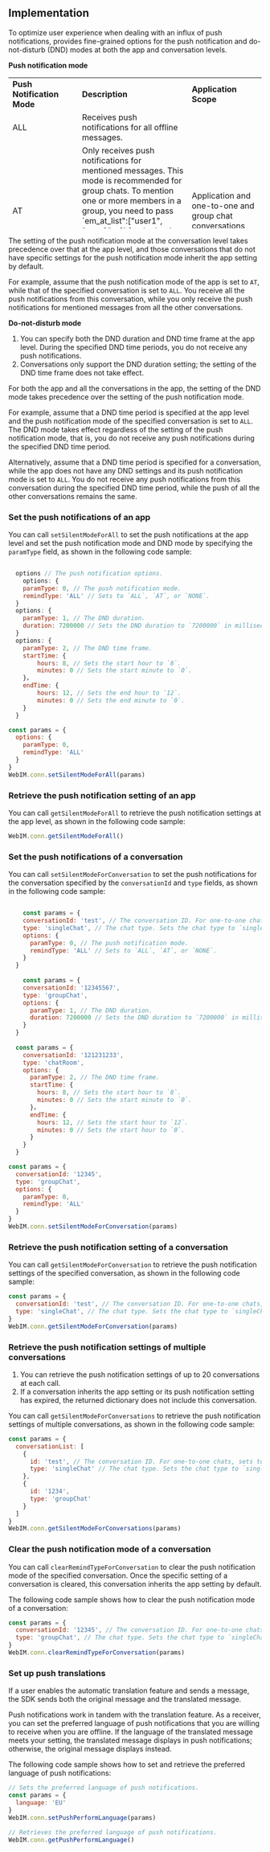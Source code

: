 <PlatformWrapper platform="web">

## Implementation

To optimize user experience when dealing with an influx of push notifications, <Vg k="COMPANY"/> <Vg k="CHAT"/> provides fine-grained options for the push notification and do-not-disturb (DND) modes at both the app and conversation levels.

**Push notification mode**

<table width="781" height="300">
  <tbody>
    <tr>
      <td width="192"><strong>Push Notification Mode</strong></td>
      <td width="379"><strong>Description </strong></td>
      <td width="188"><strong>Application Scope</strong></td>
    </tr>
    <tr>
      <td>ALL</td>
      <td>Receives push notifications for all offline messages.</td>
      <td rowspan="3">Application and one-to-one and group chat conversations</td>
    </tr>
    <tr>
      <td>AT</td>
      <td>Only receives push notifications for mentioned messages. This mode is recommended for group chats. To mention one or more members in a group, you need to pass `em_at_list":["user1", "user2" ...]` for the `ext` field; to mention all members in a group, pass "em_at_list":"all" for the `ext` field.</td>
    </tr>
    <tr>
      <td>NONE</td>
      <td>Do not receive push notifications for offline messages.</td>
    </tr>
  </tbody>
</table>

The setting of the push notification mode at the conversation level takes precedence over that at the app level, and those conversations that do not have specific settings for the push notification mode inherit the app setting by default.

For example, assume that the push notification mode of the app is set to `AT`, while that of the specified conversation is set to `ALL`. You receive all the push notifications from this conversation, while you only receive the push notifications for mentioned messages from all the other conversations.

**Do-not-disturb mode**

<div class="alert note"><ol><li>You can specify both the DND duration and DND time frame at the app level. During the specified DND time periods, you do not receive any push notifications.</li><li>Conversations only support the DND duration setting; the setting of the DND time frame does not take effect.</li></ol></div>

For both the app and all the conversations in the app, the setting of the DND mode takes precedence over the setting of the push notification mode.

For example, assume that a DND time period is specified at the app level and the push notification mode of the specified conversation is set to `ALL`. The DND mode takes effect regardless of the setting of the push notification mode, that is, you do not receive any push notifications during the specified DND time period.

Alternatively, assume that a DND time period is specified for a conversation, while the app does not have any DND settings and its push notification mode is set to `ALL`. You do not receive any push notifications from this conversation during the specified DND time period, while the push of all the other conversations remains the same.

### Set the push notifications of an app

You can call `setSilentModeForAll` to set the push notifications at the app level and set the push notification mode and DND mode by specifying the `paramType` field, as shown in the following code sample:

````javascript

  options // The push notification options.
	options: {
    paramType: 0, // The push notification mode.
    remindType: 'ALL' // Sets to `ALL`, `AT`, or `NONE`.
  }
  options: {
    paramType: 1, // The DND duration.
    duration: 7200000 // Sets the DND duration to `7200000` in milliseconds.
  }
  options: {
    paramType: 2, // The DND time frame.
    startTime: {
    	hours: 8, // Sets the start hour to `8`.
    	minutes: 0 // Sets the start minute to `0`.
    }，
    endTime: {
    	hours: 12, // Sets the end hour to `12`.
    	minutes: 0 // Sets the end minute to `0`.
    }
  }

const params = {
  options: {
    paramType: 0,
    remindType: 'ALL'
  }
}
WebIM.conn.setSilentModeForAll(params)
````

### Retrieve the push notification setting of an app

You can call `getSilentModeForAll` to retrieve the push notification settings at the app level, as shown in the following code sample:

````javascript
WebIM.conn.getSilentModeForAll()
````

### Set the push notifications of a conversation

You can call `setSilentModeForConversation` to set the push notifications for the conversation specified by the `conversationId` and `type` fields, as shown in the following code sample:

```javascript

	const params = {
    conversationId: 'test', // The conversation ID. For one-to-one chats, sets to the ID of the peer user. For group chats, sets to the ID of the chat group or chat room.
    type: 'singleChat', // The chat type. Sets the chat type to `singleChat`, `groupChat`, or `chatRoom`.
    options: {
      paramType: 0, // The push notification mode.
      remindType: 'ALL' // Sets to `ALL`, `AT`, or `NONE`.
    }
  }
	
	const params = {
    conversationId: '12345567',
    type: 'groupChat',
    options: {
      paramType: 1, // The DND duration.
      duration: 7200000 // Sets the DND duration to `7200000` in milliseconds.
    }
  }
  
  const params = {
    conversationId: '121231233',
    type: 'chatRoom',
    options: {
      paramType: 2, // The DND time frame.
      startTime: {
        hours: 8, // Sets the start hour to `8`.
        minutes: 0 // Sets the start minute to `0`.
      }，
      endTime: {
        hours: 12, // Sets the start hour to `12`.
        minutes: 0 // Sets the start hour to `0`.
      }
    }
  }

const params = {
  conversationId: '12345',
  type: 'groupChat',
  options: {
    paramType: 0,
    remindType: 'ALL'
  }
}
WebIM.conn.setSilentModeForConversation(params)
```

### Retrieve the push notification setting of a conversation

You can call `getSilentModeForConversation` to retrieve the push notification settings of the specified conversation, as shown in the following code sample:

````javascript
const params = {
  conversationId: 'test', // The conversation ID. For one-to-one chats, sets to the ID of the peer user. For group chats, sets to the ID of the chat group or chat room.
  type: 'singleChat', // The chat type. Sets the chat type to `singleChat`, `groupChat`, or `chatRoom`.
}
WebIM.conn.getSilentModeForConversation(params)
````

### Retrieve the push notification settings of multiple conversations

<div class="alert info"><ol><li>You can retrieve the push notification settings of up to 20 conversations at each call.</li><li>If a conversation inherits the app setting or its push notification setting has expired, the returned dictionary does not include this conversation.</li></ol></div>

You can call `getSilentModeForConversations` to retrieve the push notification settings of multiple conversations, as shown in the following code sample:

```javascript
const params = {
  conversationList: [
    {
      id: 'test', // The conversation ID. For one-to-one chats, sets to the ID of the peer user. For group chats, sets to the ID of the chat group or chat room.
      type: 'singleChat' // The chat type. Sets the chat type to `singleChat`, `groupChat`, or `chatRoom`.
    },
    {
      id: '1234',
      type: 'groupChat'
    }
  ]
}
WebIM.conn.getSilentModeForConversations(params)
````


### Clear the push notification mode of a conversation

You can call `clearRemindTypeForConversation` to clear the push notification mode of the specified conversation. Once the specific setting of a conversation is cleared, this conversation inherits the app setting by default.

The following code sample shows how to clear the push notification mode of a conversation:

```javascript
const params = {
  conversationId: '12345', // The conversation ID. For one-to-one chats, sets to the ID of the peer user. For group chats, sets to the ID of the chat group or chat room.
  type: 'groupChat', // The chat type. Sets the chat type to `singleChat`, `groupChat`, or `chatRoom`.
}
WebIM.conn.clearRemindTypeForConversation(params)
```

### Set up push translations

If a user enables the <Link to="../client-api/messages/translate-messages#automatic-translation">automatic translation</Link> feature and sends a message, the SDK sends both the original message and the translated message.

Push notifications work in tandem with the translation feature. As a receiver, you can set the preferred language of push notifications that you are willing to receive when you are offline. If the language of the translated message meets your setting, the translated message displays in push notifications; otherwise, the original message displays instead.

The following code sample shows how to set and retrieve the preferred language of push notifications:

```javascript
// Sets the preferred language of push notifications.
const params = {
  language: 'EU'
}
WebIM.conn.setPushPerformLanguage(params)

// Retrieves the preferred language of push notifications.
WebIM.conn.getPushPerformLanguage()
```

</PlatformWrapper>